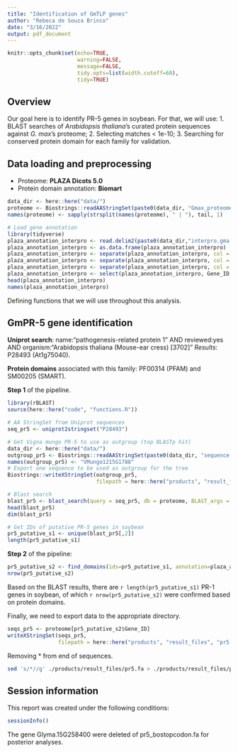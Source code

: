 ```yaml
---
title: "Identification of GmTLP genes"
author: "Rebeca de Souza Brinco"
date: "3/16/2022"
output: pdf_document
---
```



```r
knitr::opts_chunk$set(echo=TRUE,
                      warning=FALSE, 
                      message=FALSE,
                      tidy.opts=list(width.cutoff=60),
                      tidy=TRUE)
```

## Overview

Our goal here is to identify PR-5 genes in soybean. For that, we will use:
1. BLAST searches of *Arabidopsis thaliana*'s curated protein sequences against *G. max*'s proteome;
2. Selecting matches < 1e-10;
3. Searching for conserved protein domain for each family for validation.

## Data loading and preprocessing

- Proteome: **PLAZA Dicots 5.0**
- Protein domain annotation: **Biomart**

```r
data_dir <- here::here("data/")
proteome <- Biostrings::readAAStringSet(paste0(data_dir, "Gmax_proteome.fasta.gz"))
names(proteome) <- sapply(strsplit(names(proteome), " | "), tail, 1)
```

```r
# Load gene annotation
library(tidyverse)
plaza_annotation_interpro <- read.delim2(paste0(data_dir,"interpro.gma.csv.gz"), skip = 8, col.names = c("Gene_ID", "Species", "Motif_ID", "Description", "Start", "Stop", "Score", "Comment"), sep = "\t")
plaza_annotation_interpro <- as.data.frame(plaza_annotation_interpro)
plaza_annotation_interpro <- separate(plaza_annotation_interpro, col = Comment, into=c('Source', 'DomainId'), sep = ",")
plaza_annotation_interpro <- separate(plaza_annotation_interpro, col = Source, into = c('Source', 'Type_of_source'), sep = "=")
plaza_annotation_interpro <- separate(plaza_annotation_interpro, col = DomainId, into = c('DomainId', 'DomainID'), sep = "=")
plaza_annotation_interpro <- select(plaza_annotation_interpro, Gene_ID, Species, Motif_ID, Description, Start, Stop, Score, Type_of_source, DomainID)
head(plaza_annotation_interpro)
names(plaza_annotation_interpro)
```

Defining functions that we will use throughout this analysis.


## GmPR-5 gene identification

**Uniprot search**: name:"pathogenesis-related protein 1" AND reviewed:yes AND organism:"Arabidopsis thaliana (Mouse-ear cress) [3702]"
*Results*: P28493 (At1g75040).

**Protein domains** associated with this family: PF00314 (PFAM) and SM00205 (SMART).

**Step 1** of the pipeline.

```r
library(rBLAST)
source(here::here("code", "functions.R"))
```

```r
# AA StringSet from Uniprot sequences
seq_pr5 <- uniprot2stringset("P28493")
```


```r
# Get Vigna mungo PR-5 to use as outgroup (top BLASTp hit)
data_dir <- here::here("data/")
outgroup_pr5 <- Biostrings::readAAStringSet(paste0(data_dir, "sequence-fasta-outgroup-vm.fa"))
names(outgroup_pr5) <- "VMungo1215G1788"
# Export one sequence to be used as outgroup for the tree
Biostrings::writeXStringSet(outgroup_pr5, 
                            filepath = here::here("products", "result_files", "outgroup_PR5.fa"))
```


```r
# Blast search
blast_pr5 <- blast_search(query = seq_pr5, db = proteome, BLAST_args = "-evalue 1e-10")
head(blast_pr5)
dim(blast_pr5)
```


```r
# Get IDs of putative PR-5 genes in soybean
pr5_putative_s1 <- unique(blast_pr5[,2])
length(pr5_putative_s1)
```


**Step 2** of the pipeline:

```r
pr5_putative_s2 <- find_domains(ids=pr5_putative_s1, annotation=plaza_annotation_interpro, domainId_smart = "SM00205", domainId_pfam = "PF00314")
nrow(pr5_putative_s2)
```

Based on the BLAST results, there are `r length(pr5_putative_s1)` PR-1 genes in soybean, of which `r nrow(pr5_putative_s2)` were confirmed based on protein domains.

Finally, we need to export data to the appropriate directory.

```r
seqs_pr5 <- proteome[pr5_putative_s2$Gene_ID]
writeXStringSet(seqs_pr5, 
                filepath = here::here("products", "result_files", "pr5.fa"))
```

Removing * from end of sequences.

```bash
sed 's/*//g' ./products/result_files/pr5.fa > ./products/result_files/pr5_nostopcodon.fa
```


## Session information

This report was created under the following conditions:

```r
sessionInfo()
```

The gene Glyma.15G258400 were deleted of pr5_bostopcodon.fa for posterior analyses. 

